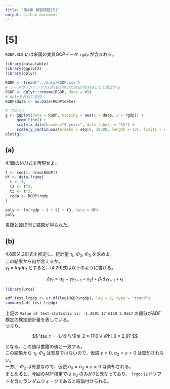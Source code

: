 ```yaml
---
title: "第4章 練習問題[5]"
output: github_document
---
```


# [5]
`RGDP.XLS` には米国の実質GCPデータ `rgdp` が含まれる。

```r
library(data.table)
library(ggplot2)
library(dplyr)

RGDP <- fread("../data/RGDP.csv")
# データのインデックスに列名が無いため日付dateとして設定する
RGDP <- dplyr::rename(RGDP, date = V1)
# dateを日付に変換
RGDP$date <- as.Date(RGDP$date)

# プロット
g <- ggplot(data = RGDP, mapping = aes(x = date, y = rgdp)) +
     geom_line() +
     scale_x_date(breaks="5 years", date_labels = "%Y") +
     scale_y_continuous(breaks = seq(0, 18000, length = 10), limits = c(0, 14000))
plot(g)
```


## (a)
4.1節の(4.1)式を再現せよ。

```r
t <- seq(1, nrow(RGDP))
df <- data.frame(
  t <- t,
  t2 <- t^2,
  t3 <- t^3,
  rgdp <- RGDP$rgdp
)

poly <- lm(rgdp ~ t + t2 + t3, data = df)
poly
```

書籍とほぼ同じ結果が得られた。


## (b)
4.6節(4.29)式を推定し、統計量 $\tau_{t}$, $\Phi_{2}$, $\Phi_{3}$ を求めよ。  
この結果から何が言えるか。  
$y_{t} = lrgdp_{t}$ とすると、(4.29)式は以下のように書ける。  

$$
\Delta y_{t} = a_{0} + \gamma y_{t-1} + a_{2} t + \beta_{1} \Delta y_{t-1} + \epsilon_{t}
$$

```r
library(urca)

adf_test_lrgdp <- ur.df(log(RGDP$rgdp), lag = 1, type = "trend")
summary(adf_test_lrgdp)
```

上記の `Value of test-statistic is: -1.4891 17.6119 2.9657` の部分がADF検定の検定統計量を表している。  
つまり、  

$$
\tau_t = -1.49 \\
\Phi_2 = 17.6 \\
\Phi_3 = 2.97
$$

となる。この値は書籍の値と一致する。  
この結果から $\tau_t$, $\Phi_3$ は有意ではないので、仮説 $\gamma = 0$, $a_2 = \gamma = 0$ は棄却されない。  
一方、 $\Phi_2$ は有意なので、仮説 $a_0 = a_2 = \gamma = 0$ は棄却される。  
まとめると、今回のADF検定では $a_0$ のみが0と異なっており、 `lrgdp` はドリフトを含むランダムウォークであると結論付けられる。  


